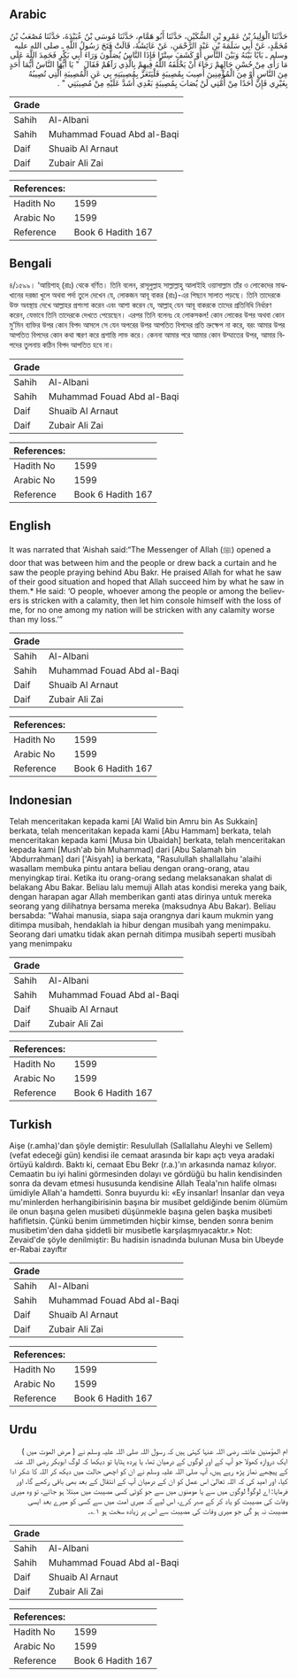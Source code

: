## Arabic


<div dir="rtl" lang="ar" style={{fontSize:'larger',backgroundColor:'#f8f9fa',padding:20}}>
حَدَّثَنَا الْوَلِيدُ بْنُ عَمْرِو بْنِ السُّكَيْنِ، حَدَّثَنَا أَبُو هَمَّامٍ، حَدَّثَنَا مُوسَى بْنُ عُبَيْدَةَ، حَدَّثَنَا مُصْعَبُ بْنُ مُحَمَّدٍ، عَنْ أَبِي سَلَمَةَ بْنِ عَبْدِ الرَّحْمَنِ، عَنْ عَائِشَةَ، قَالَتْ فَتَحَ رَسُولُ اللَّهِ ـ صلى الله عليه وسلم ـ بَابًا بَيْنَهُ وَبَيْنَ النَّاسِ أَوْ كَشَفَ سِتْرًا فَإِذَا النَّاسُ يُصَلُّونَ وَرَاءَ أَبِي بَكْرٍ فَحَمِدَ اللَّهَ عَلَى مَا رَأَى مِنْ حُسْنِ حَالِهِمْ رَجَاءَ أَنْ يَخْلُفَهُ اللَّهُ فِيهِمْ بِالَّذِي رَآهُمْ فَقَالَ ‏ "‏ يَا أَيُّهَا النَّاسُ أَيُّمَا أَحَدٍ مِنَ النَّاسِ أَوْ مِنَ الْمُؤْمِنِينَ أُصِيبَ بِمُصِيبَةٍ فَلْيَتَعَزَّ بِمُصِيبَتِهِ بِي عَنِ الْمُصِيبَةِ الَّتِي تُصِيبُهُ بِغَيْرِي فَإِنَّ أَحَدًا مِنْ أُمَّتِي لَنْ يُصَابَ بِمُصِيبَةٍ بَعْدِي أَشَدَّ عَلَيْهِ مِنْ مُصِيبَتِي ‏"‏ ‏.‏
</div>
<div style={{backgroundColor:'#f8f9fa',padding:20, marginBottom: 10}}><table> <thead> <tr> <th>Grade</th> <th></th> </tr> </thead> <tbody> <tr><td>Sahih</td><td>Al-Albani</td></tr><tr><td>Sahih</td><td>Muhammad Fouad Abd al-Baqi</td></tr><tr><td>Daif</td><td>Shuaib Al Arnaut</td></tr><tr><td>Daif</td><td>Zubair Ali Zai</td></tr></tbody></table><table> <thead> <tr> <th>References:</th> <th></th> </tr> </thead> <tbody><tr><td>Hadith No</td><td>1599</td></tr><tr><td>Arabic No</td><td>1599</td></tr><tr><td>Reference</td><td>Book 6 Hadith 167</td></tr></tbody></table></div>

## Bengali


<div dir="ltr" lang="bn" style={{fontSize:'larger',backgroundColor:'#f8f9fa',padding:20}}>
৪/১৫৯৯। ‘আয়িশাহ্ (রাঃ) থেকে বর্ণিত। তিনি বলেন, রাসূলুল্লাহ সাল্লাল্লাহু আলাইহি ওয়াসাল্লাম তাঁর ও লোকেদের মাঝখানের দরজা খুলে অথবা পর্দা তুলে দেখেন যে, লোকজন আবূ বাকর (রাঃ)-এর পিছনে সালাত পড়ছে। তিনি তাদেরকে উক্ত অবস্থায় দেখে আল্লাহর প্রশংসা করেন এবং আশা করেন যে, আল্লাহ্ যেন আবূ বাকরকে তাদের প্রতিনিধি নির্ধারণ করেন, যেভাবে তিনি তাদেরকে দেখতে পেয়েছেন। এরপর তিনি বলেনঃ হে লোকসকল! কোন লোকের উপর অথবা কোন মু’মিন ব্যক্তির উপর কোন বিপদ আসলে সে যেন অপরের উপর আপতিত বিপদের প্রতি ভ্রুক্ষেপ না করে, বরং আমার উপর আপতিত বিপদের কোন কথা স্মরণ করে প্রশান্তি লাভ করে। কেননা আমার পরে আমার কোন উম্মাতের উপর, আমার বিপদের তুলনায় কঠিন বিপদ আপতিত হবে না।
</div>
<div style={{backgroundColor:'#f8f9fa',padding:20, marginBottom: 10}}><table> <thead> <tr> <th>Grade</th> <th></th> </tr> </thead> <tbody> <tr><td>Sahih</td><td>Al-Albani</td></tr><tr><td>Sahih</td><td>Muhammad Fouad Abd al-Baqi</td></tr><tr><td>Daif</td><td>Shuaib Al Arnaut</td></tr><tr><td>Daif</td><td>Zubair Ali Zai</td></tr></tbody></table><table> <thead> <tr> <th>References:</th> <th></th> </tr> </thead> <tbody><tr><td>Hadith No</td><td>1599</td></tr><tr><td>Arabic No</td><td>1599</td></tr><tr><td>Reference</td><td>Book 6 Hadith 167</td></tr></tbody></table></div>

## English


<div dir="ltr" lang="en" style={{fontSize:'larger',backgroundColor:'#f8f9fa',padding:20}}>
It was narrated that ‘Aishah said:“The Messenger of Allah (ﷺ) opened a door that was between him and the people or drew back a curtain and he saw the people praying behind Abu Bakr. He praised Allah for what he saw of their good situation and hoped that Allah succeed him by what he saw in them.* He said: ‘O people, whoever among the people or among the believers is stricken with a calamity, then let him console himself with the loss of me, for no one among my nation will be stricken with any calamity worse than my loss.’”
</div>
<div style={{backgroundColor:'#f8f9fa',padding:20, marginBottom: 10}}><table> <thead> <tr> <th>Grade</th> <th></th> </tr> </thead> <tbody> <tr><td>Sahih</td><td>Al-Albani</td></tr><tr><td>Sahih</td><td>Muhammad Fouad Abd al-Baqi</td></tr><tr><td>Daif</td><td>Shuaib Al Arnaut</td></tr><tr><td>Daif</td><td>Zubair Ali Zai</td></tr></tbody></table><table> <thead> <tr> <th>References:</th> <th></th> </tr> </thead> <tbody><tr><td>Hadith No</td><td>1599</td></tr><tr><td>Arabic No</td><td>1599</td></tr><tr><td>Reference</td><td>Book 6 Hadith 167</td></tr></tbody></table></div>

## Indonesian


<div dir="ltr" lang="id" style={{fontSize:'larger',backgroundColor:'#f8f9fa',padding:20}}>
Telah menceritakan kepada kami [Al Walid bin Amru bin As Sukkain] berkata, telah menceritakan kepada kami [Abu Hammam] berkata, telah menceritakan kepada kami [Musa bin Ubaidah] berkata, telah menceritakan kepada kami [Mush'ab bin Muhammad] dari [Abu Salamah bin 'Abdurrahman] dari ['Aisyah] ia berkata, "Rasulullah shallallahu 'alaihi wasallam membuka pintu antara beliau dengan orang-orang, atau menyingkap tirai. Ketika itu orang-orang sedang melaksanakan shalat di belakang Abu Bakar. Beliau lalu memuji Allah atas kondisi mereka yang baik, dengan harapan agar Allah memberikan ganti atas dirinya untuk mereka seorang yang dilihatnya bersama mereka (maksudnya Abu Bakar). Beliau bersabda: "Wahai manusia, siapa saja orangnya dari kaum mukmin yang ditimpa musibah, hendaklah ia hibur dengan musibah yang menimpaku. Seorang dari umatku tidak akan pernah ditimpa musibah seperti musibah yang menimpaku
</div>
<div style={{backgroundColor:'#f8f9fa',padding:20, marginBottom: 10}}><table> <thead> <tr> <th>Grade</th> <th></th> </tr> </thead> <tbody> <tr><td>Sahih</td><td>Al-Albani</td></tr><tr><td>Sahih</td><td>Muhammad Fouad Abd al-Baqi</td></tr><tr><td>Daif</td><td>Shuaib Al Arnaut</td></tr><tr><td>Daif</td><td>Zubair Ali Zai</td></tr></tbody></table><table> <thead> <tr> <th>References:</th> <th></th> </tr> </thead> <tbody><tr><td>Hadith No</td><td>1599</td></tr><tr><td>Arabic No</td><td>1599</td></tr><tr><td>Reference</td><td>Book 6 Hadith 167</td></tr></tbody></table></div>

## Turkish


<div dir="ltr" lang="tr" style={{fontSize:'larger',backgroundColor:'#f8f9fa',padding:20}}>
Aişe (r.amha)'dan şöyle demiştir: Resulullah (Sallallahu Aleyhi ve Sellem) (vefat edeceği gün) kendisi ile cemaat arasında bir kapı açtı veya aradaki örtüyü kaldırdı. Baktı ki, cemaat Ebu Bekr (r.a.)'ın arkasında namaz kılıyor. Cemaatin bu iyi halini görmesinden dolayı ve gördüğü bu halin kendisinden sonra da devam etmesi hususunda kendisine Allah Teala'nın halife olması ümidiyle Allah'a hamdetti. Sonra buyurdu ki: «Ey insanlar! İnsanlar dan veya mu'minlerden herhangibirisinin başına bir musibet geldiğinde benim ölümüm ile onun başına gelen musibeti düşünmekle başına gelen başka musibeti hafifletsin. Çünkü benim ümmetimden hiçbir kimse, benden sonra benim musibetim'den daha şiddetli bir musibetle karşılaşmıyacaktır.» Not: Zevaid'de şöyle denilmiştir: Bu hadisin isnadında bulunan Musa bin Ubeyde er-Rabai zayıftır
</div>
<div style={{backgroundColor:'#f8f9fa',padding:20, marginBottom: 10}}><table> <thead> <tr> <th>Grade</th> <th></th> </tr> </thead> <tbody> <tr><td>Sahih</td><td>Al-Albani</td></tr><tr><td>Sahih</td><td>Muhammad Fouad Abd al-Baqi</td></tr><tr><td>Daif</td><td>Shuaib Al Arnaut</td></tr><tr><td>Daif</td><td>Zubair Ali Zai</td></tr></tbody></table><table> <thead> <tr> <th>References:</th> <th></th> </tr> </thead> <tbody><tr><td>Hadith No</td><td>1599</td></tr><tr><td>Arabic No</td><td>1599</td></tr><tr><td>Reference</td><td>Book 6 Hadith 167</td></tr></tbody></table></div>

## Urdu


<div dir="rtl" lang="ur" style={{fontSize:'larger',backgroundColor:'#f8f9fa',padding:20}}>
ام المؤمنین عائشہ رضی اللہ عنہا کہتی ہیں کہ رسول اللہ صلی اللہ علیہ وسلم نے ( مرض الموت میں ) ایک دروازہ کھولا جو آپ کے اور لوگوں کے درمیان تھا، یا پردہ ہٹایا تو دیکھا کہ لوگ ابوبکر رضی اللہ عنہ کے پیچھے نماز پڑھ رہے ہیں، آپ صلی اللہ علیہ وسلم نے ان کو اچھی حالت میں دیکھ کر اللہ کا شکر ادا کیا، اور امید کی کہ اللہ تعالیٰ اس عمل کو ان کے درمیان آپ کے انتقال کے بعد بھی باقی رکھے گا، اور فرمایا: اے لوگو! لوگوں میں سے یا مومنوں میں سے جو کوئی کسی مصیبت میں مبتلا ہو جائے، تو وہ میری وفات کی مصیبت کو یاد کر کے صبر کرے، اس لیے کہ میری امت میں سے کسی کو میرے بعد ایسی مصیبت نہ ہو گی جو میری وفات کی مصیبت سے اس پر زیادہ سخت ہو ۱؎۔
</div>
<div style={{backgroundColor:'#f8f9fa',padding:20, marginBottom: 10}}><table> <thead> <tr> <th>Grade</th> <th></th> </tr> </thead> <tbody> <tr><td>Sahih</td><td>Al-Albani</td></tr><tr><td>Sahih</td><td>Muhammad Fouad Abd al-Baqi</td></tr><tr><td>Daif</td><td>Shuaib Al Arnaut</td></tr><tr><td>Daif</td><td>Zubair Ali Zai</td></tr></tbody></table><table> <thead> <tr> <th>References:</th> <th></th> </tr> </thead> <tbody><tr><td>Hadith No</td><td>1599</td></tr><tr><td>Arabic No</td><td>1599</td></tr><tr><td>Reference</td><td>Book 6 Hadith 167</td></tr></tbody></table></div>